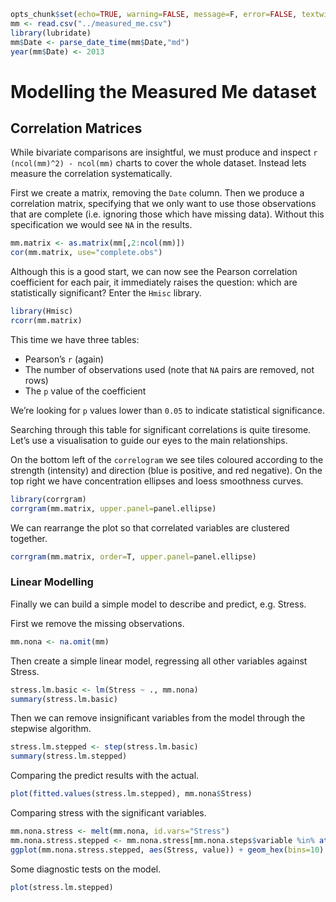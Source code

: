 ```r
opts_chunk$set(echo=TRUE, warning=FALSE, message=F, error=FALSE, textwidth=200)
mm <- read.csv("../measured_me.csv")
library(lubridate)
mm$Date <- parse_date_time(mm$Date,"md")
year(mm$Date) <- 2013
```

Modelling the Measured Me dataset
======================================

## Correlation Matrices

While bivariate comparisons are insightful, we must produce and inspect `r (ncol(mm)^2) - ncol(mm)` charts to cover the whole dataset. Instead lets measure the correlation systematically.

First we create a matrix, removing the `Date` column. Then we produce a correlation matrix, specifying that we only want to use those observations that are complete (i.e. ignoring those which have missing data). Without this specification we would see `NA` in the results.

```r
mm.matrix <- as.matrix(mm[,2:ncol(mm)])
cor(mm.matrix, use="complete.obs")
```

Although this is a good start, we can now see the Pearson correlation coefficient for each pair, it immediately raises the question: which are statistically significant? Enter the `Hmisc` library.

```r
library(Hmisc)
rcorr(mm.matrix)
```

This time we have three tables:

- Pearson's `r` (again)
- The number of observations used (note that `NA` pairs are removed, not rows)
- The `p` value of the coefficient

We're looking for `p` values lower than `0.05` to indicate statistical significance.

Searching through this table for significant correlations is quite tiresome. Let's use a visualisation to guide our eyes to the main relationships.

On the bottom left of the `correlogram` we see tiles coloured according to the strength (intensity) and direction (blue is positive, and red negative). On the top right we have concentration ellipses and loess smoothness curves.

```r
library(corrgram)
corrgram(mm.matrix, upper.panel=panel.ellipse)
```

We can rearrange the plot so that correlated variables are clustered together.

```r
corrgram(mm.matrix, order=T, upper.panel=panel.ellipse)
```

### Linear Modelling
Finally we can build a simple model to describe and predict, e.g. Stress.

First we remove the missing observations.
```r
mm.nona <- na.omit(mm)
```

Then create a simple linear model, regressing all other variables against Stress.
```r
stress.lm.basic <- lm(Stress ~ ., mm.nona)
summary(stress.lm.basic)
```

Then we can remove insignificant variables from the model through the stepwise algorithm.
```r
stress.lm.stepped <- step(stress.lm.basic)
summary(stress.lm.stepped)
```

Comparing the predict results with the actual.
```r
plot(fitted.values(stress.lm.stepped), mm.nona$Stress)
```

Comparing stress with the significant variables.
```r
mm.nona.stress <- melt(mm.nona, id.vars="Stress")
mm.nona.stress.stepped <- mm.nona.stress[mm.nona.steps$variable %in% attr(terms(stress.lm.stepped),"term.labels"),]
ggplot(mm.nona.stress.stepped, aes(Stress, value)) + geom_hex(bins=10) + geom_smooth(method="lm", na.rm=T) + facet_wrap(~ variable, ncol=1, scales="free_y")
```

Some diagnostic tests on the model.
```r
plot(stress.lm.stepped)
```
